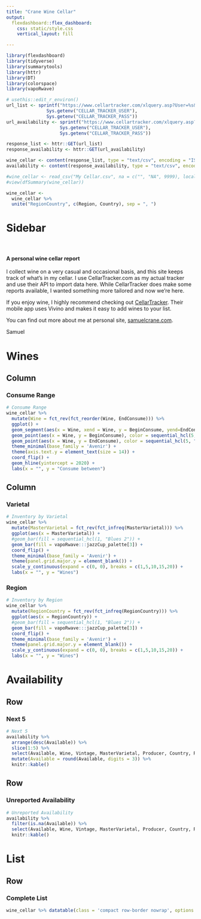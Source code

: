 ```yaml
---
title: "Crane Wine Cellar"
output: 
  flexdashboard::flex_dashboard:
    css: static/style.css
    vertical_layout: fill

---
```


<!--html_preserve-->
<style>
@import url('https://fonts.googleapis.com/css?family=Caveat|Source+Sans+Pro&display=swap');
</style>
<!--/html_preserve-->

```r
library(flexdashboard)
library(tidyverse)
library(summarytools)
library(httr)
library(DT)
library(colorspace)
library(vapoRwave)
```

```r
# usethis::edit_r_environ()
url_list <- sprintf("https://www.cellartracker.com/xlquery.asp?User=%s&Password=%s&Format=csv&Table=List", 
               Sys.getenv("CELLAR_TRACKER_USER"), 
               Sys.getenv("CELLAR_TRACKER_PASS"))
url_availability <- sprintf("https://www.cellartracker.com/xlquery.asp?User=%s&Password=%s&Format=csv&Table=Availability", 
                    Sys.getenv("CELLAR_TRACKER_USER"), 
                    Sys.getenv("CELLAR_TRACKER_PASS"))

response_list <- httr::GET(url_list)
response_availability <- httr::GET(url_availability)

wine_cellar <- content(response_list, type = "text/csv", encoding = "ISO-8859-1")
availability <- content(response_availability, type = "text/csv", encoding = "ISO-8859-1")

#wine_cellar <- read_csv("My Cellar.csv", na = c("", "NA", 9999), locale = locale(encoding = "ISO-8859-1"))
#view(dfSummary(wine_cellar))

wine_cellar <- 
  wine_cellar %>% 
  unite("RegionCountry", c(Region, Country), sep = ", ")
```

Sidebar {.sidebar}
=======================================================================

<br />

#### A personal wine cellar report
I collect wine on a very casual and occasional basis, and this site keeps track of what's in my cellar. I use CellarTracker.com as my actual tracker and use their API to import data here. While CellarTracker does make some reports available, I wanted something more tailored and now we're here.  

If you enjoy wine, I highly recommend checking out [CellarTracker](https://www.cellartracker.com/). Their mobile app uses Vivino and makes it easy to add wines to your list. 

You can find out more about me at personal site, [samuelcrane.com](https://www.samuelcrane.com/).

<div class="signature">Samuel</div>

Wines 
=======================================================================

Column {data-width=600}
-----------------------------------------------------------------------

### Consume Range

```r
# Consume Range
wine_cellar %>% 
  mutate(Wine = fct_rev(fct_reorder(Wine, EndConsume))) %>%
  ggplot() +
  geom_segment(aes(x = Wine, xend = Wine, y = BeginConsume, yend=EndConsume), color = "grey") +
  geom_point(aes(x = Wine, y = BeginConsume), color = sequential_hcl(5, "Blues 2")[3], size = 3 ) +
  geom_point(aes(x = Wine, y = EndConsume), color = sequential_hcl(5, "Blues 2")[1], size = 3 ) +
  theme_minimal(base_family = 'Avenir') +
  theme(axis.text.y = element_text(size = 14)) +
  coord_flip() +
  geom_hline(yintercept = 2020) +
  labs(x = "", y = "Consume between")
```

Column {data-width=400}
-----------------------------------------------------------------------
   
### Varietal

```r
# Inventory by Varietal
wine_cellar %>% 
  mutate(MasterVarietal = fct_rev(fct_infreq(MasterVarietal))) %>%
  ggplot(aes(x = MasterVarietal)) +
  #geom_bar(fill = sequential_hcl(1, "Blues 2")) +
  geom_bar(fill = vapoRwave:::jazzCup_palette[3]) +
  coord_flip() +
  theme_minimal(base_family = 'Avenir') +
  theme(panel.grid.major.y = element_blank()) +
  scale_y_continuous(expand = c(0, 0), breaks = c(1,5,10,15,20)) +
  labs(x = "", y = "Wines")
```   
    
### Region

```r
# Inventory by Region
wine_cellar %>% 
  mutate(RegionCountry = fct_rev(fct_infreq(RegionCountry))) %>%
  ggplot(aes(x = RegionCountry)) +
  #geom_bar(fill = sequential_hcl(1, "Blues 2")) +
  geom_bar(fill = vapoRwave:::jazzCup_palette[3]) +
  coord_flip() +
  theme_minimal(base_family = 'Avenir') +
  theme(panel.grid.major.y = element_blank()) +
  scale_y_continuous(expand = c(0, 0), breaks = c(1,5,10,15,20)) +
  labs(x = "", y = "Wines")
```

Availability {data-orientation=rows}
=======================================================================

Row {data-height=200}
-----------------------------------------------------------------------
   
### Next 5

```r
# Next 5
availability %>% 
  arrange(desc(Available)) %>% 
  slice(1:5) %>% 
  select(Available, Wine, Vintage, MasterVarietal, Producer, Country, Region, CScore, ComBegin, ComEnd) %>% 
  mutate(Available = round(Available, digits = 3)) %>% 
  knitr::kable()
```   
    
Row
-----------------------------------------------------------------------

### Unreported Availability

```r
# Unreported Availability
availability %>% 
  filter(is.na(Available)) %>% 
  select(Available, Wine, Vintage, MasterVarietal, Producer, Country, Region, CScore) %>% 
  knitr::kable()
```

List {data-orientation=rows}
=======================================================================

Row {data-height=650}
-----------------------------------------------------------------------

### Complete List

```r
wine_cellar %>% datatable(class = 'compact row-border nowrap', options = list(pageLength = 20))
```
